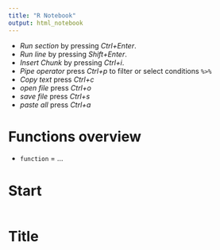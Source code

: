```yaml
---
title: "R Notebook"
output: html_notebook
---
```


-   *Run section* by pressing *Ctrl+Enter*.
-   *Run line* by pressing *Shift+Enter*.
-   *Insert Chunk* by pressing *Ctrl+i*.
-   *Pipe operator* press *Ctrl+p* to filter or select conditions `%>%`
-   *Copy text* press *Ctrl+c*
-   *open file* press *Ctrl+o*
-   *save file* press *Ctrl+s*
-   *paste all* press *Ctrl+a*

# Functions overview

-   `function` = ...


# Start

```r

```

# Title

```r

```

